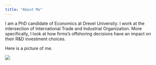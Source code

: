 ```yaml
---
title: "About Me"
---
```


I am a PhD candidate of Economics at Drexel University. I work at the intersection of International Trade and Industrial Organization. More specifically, I look at how firms's offshoring decisions have an impact on their R&D investment choices. 

Here is a picture of me.

![](me.jpg)
